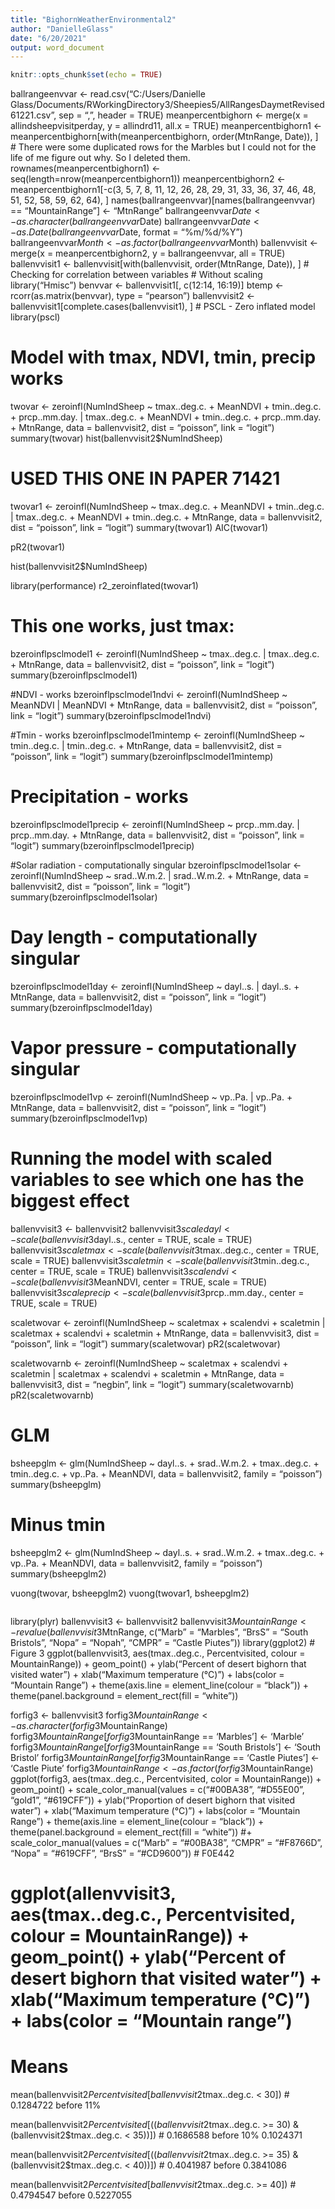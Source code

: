 ```yaml
---
title: "BighornWeatherEnvironmental2"
author: "DanielleGlass"
date: "6/20/2021"
output: word_document
---
```


```r
knitr::opts_chunk$set(echo = TRUE)
```

ballrangeenvvar <- read.csv("C:/Users/Danielle Glass/Documents/RWorkingDirectory3/Sheepies5/AllRangesDaymetRevised61221.csv", sep = ",", header = TRUE)
meanpercentbighorn <- merge(x = allindsheepvisitperday, y = allindrd11, all.x = TRUE)
meanpercentbighorn1 <- meanpercentbighorn[with(meanpercentbighorn, order(MtnRange, Date)), ]
# There were some duplicated rows for the Marbles but I could not for the life of me figure out why. So I deleted them.
rownames(meanpercentbighorn1) <- seq(length=nrow(meanpercentbighorn1))
meanpercentbighorn2 <- meanpercentbighorn1[-c(3, 5, 7, 8, 11, 12, 26, 28, 29, 31, 33, 36, 37, 46, 48, 51, 52, 58, 59, 62, 64), ]
names(ballrangeenvvar)[names(ballrangeenvvar) == "MountainRange"] <- "MtnRange"
ballrangeenvvar$Date <- as.character(ballrangeenvvar$Date)
ballrangeenvvar$Date <- as.Date(ballrangeenvvar$Date, format = "%m/%d/%Y")
ballrangeenvvar$Month <- as.factor(ballrangeenvvar$Month)
ballenvvisit <- merge(x = meanpercentbighorn2, y = ballrangeenvvar, all = TRUE)
ballenvvisit1 <- ballenvvisit[with(ballenvvisit, order(MtnRange, Date)), ]
# Checking for correlation between variables
# Without scaling
library("Hmisc")
benvvar <- ballenvvisit1[, c(12:14, 16:19)]
btemp <- rcorr(as.matrix(benvvar), type = "pearson")
ballenvvisit2 <- ballenvvisit1[complete.cases(ballenvvisit1), ]
# PSCL - Zero inflated model
library(pscl)

# Model with tmax, NDVI, tmin, precip works
twovar <- zeroinfl(NumIndSheep ~ tmax..deg.c. + MeanNDVI + tmin..deg.c. + prcp..mm.day. | tmax..deg.c. + MeanNDVI + tmin..deg.c. + prcp..mm.day. + MtnRange, data = ballenvvisit2, dist = "poisson", link = "logit")
summary(twovar)
hist(ballenvvisit2$NumIndSheep)

# USED THIS ONE IN PAPER 71421
twovar1 <- zeroinfl(NumIndSheep ~ tmax..deg.c. + MeanNDVI + tmin..deg.c. | tmax..deg.c. + MeanNDVI + tmin..deg.c. + MtnRange, data = ballenvvisit2, dist = "poisson", link = "logit")
summary(twovar1)
AIC(twovar1)

pR2(twovar1)


hist(ballenvvisit2$NumIndSheep)

library(performance)
r2_zeroinflated(twovar1)

# This one works, just tmax:
bzeroinflpsclmodel1 <- zeroinfl(NumIndSheep ~ tmax..deg.c. | tmax..deg.c. + MtnRange, data = ballenvvisit2, dist = "poisson", link = "logit")
summary(bzeroinflpsclmodel1)

#NDVI - works
bzeroinflpsclmodel1ndvi <- zeroinfl(NumIndSheep ~ MeanNDVI | MeanNDVI + MtnRange, data = ballenvvisit2, dist = "poisson", link = "logit")
summary(bzeroinflpsclmodel1ndvi)

#Tmin - works
bzeroinflpsclmodel1mintemp <- zeroinfl(NumIndSheep ~ tmin..deg.c. | tmin..deg.c. + MtnRange, data = ballenvvisit2, dist = "poisson", link = "logit")
summary(bzeroinflpsclmodel1mintemp)

# Precipitation - works
bzeroinflpsclmodel1precip <- zeroinfl(NumIndSheep ~ prcp..mm.day. | prcp..mm.day. + MtnRange, data = ballenvvisit2, dist = "poisson", link = "logit")
summary(bzeroinflpsclmodel1precip)

#Solar radiation - computationally singular
bzeroinflpsclmodel1solar <- zeroinfl(NumIndSheep ~ srad..W.m.2. | srad..W.m.2. + MtnRange, data = ballenvvisit2, dist = "poisson", link = "logit")
summary(bzeroinflpsclmodel1solar)

# Day length - computationally singular
bzeroinflpsclmodel1day <- zeroinfl(NumIndSheep ~ dayl..s. | dayl..s. + MtnRange, data = ballenvvisit2, dist = "poisson", link = "logit")
summary(bzeroinflpsclmodel1day)

# Vapor pressure - computationally singular
bzeroinflpsclmodel1vp <- zeroinfl(NumIndSheep ~ vp..Pa. | vp..Pa. + MtnRange, data = ballenvvisit2, dist = "poisson", link = "logit")
summary(bzeroinflpsclmodel1vp)



# Running the model with scaled variables to see which one has the biggest effect

ballenvvisit3 <- ballenvvisit2
ballenvvisit3$scaledayl <- scale(ballenvvisit3$dayl..s., center = TRUE, scale = TRUE)
ballenvvisit3$scaletmax <- scale(ballenvvisit3$tmax..deg.c., center = TRUE, scale = TRUE)
ballenvvisit3$scaletmin <- scale(ballenvvisit3$tmin..deg.c., center = TRUE, scale = TRUE)
ballenvvisit3$scalendvi <- scale(ballenvvisit3$MeanNDVI, center = TRUE, scale = TRUE)
ballenvvisit3$scaleprecip <- scale(ballenvvisit3$prcp..mm.day., center = TRUE, scale = TRUE)

scaletwovar <- zeroinfl(NumIndSheep ~ scaletmax + scalendvi + scaletmin | scaletmax + scalendvi + scaletmin + MtnRange, data = ballenvvisit3, dist = "poisson", link = "logit")
summary(scaletwovar)
pR2(scaletwovar)

scaletwovarnb <- zeroinfl(NumIndSheep ~ scaletmax + scalendvi + scaletmin | scaletmax + scalendvi + scaletmin + MtnRange, data = ballenvvisit3, dist = "negbin", link = "logit")
summary(scaletwovarnb)
pR2(scaletwovarnb)

# GLM
bsheepglm <- glm(NumIndSheep ~ dayl..s. + srad..W.m.2. + tmax..deg.c. + tmin..deg.c. +  vp..Pa. + MeanNDVI, data = ballenvvisit2, family = "poisson")
summary(bsheepglm)

# Minus tmin
bsheepglm2 <- glm(NumIndSheep ~ dayl..s. + srad..W.m.2. + tmax..deg.c. +  vp..Pa. + MeanNDVI, data = ballenvvisit2, family = "poisson")
summary(bsheepglm2)

vuong(twovar, bsheepglm2)
vuong(twovar1, bsheepglm2)

```graphing

```
library(plyr)
ballenvvisit3 <- ballenvvisit2
ballenvvisit3$MountainRange <- revalue(ballenvvisit3$MtnRange, c("Marb" = "Marbles", "BrsS" = "South Bristols", "Nopa" = "Nopah", "CMPR" = "Castle Piutes"))
library(ggplot2)
# Figure 3
ggplot(ballenvvisit3, aes(tmax..deg.c., Percentvisited, colour = MountainRange)) + geom_point() + ylab("Percent of desert bighorn that visited water") + xlab("Maximum temperature (°C)") + labs(color = "Mountain Range") + theme(axis.line = element_line(colour = "black")) + 
  theme(panel.background = element_rect(fill = "white"))
  
forfig3 <- ballenvvisit3 
forfig3$MountainRange <- as.character(forfig3$MountainRange)
forfig3$MountainRange[forfig3$MountainRange == 'Marbles'] <- 'Marble'
forfig3$MountainRange[forfig3$MountainRange == 'South Bristols'] <- 'South Bristol'
forfig3$MountainRange[forfig3$MountainRange == 'Castle Piutes'] <- 'Castle Piute'
forfig3$MountainRange <- as.factor(forfig3$MountainRange)
ggplot(forfig3, aes(tmax..deg.c., Percentvisited, color = MountainRange)) + geom_point() + scale_color_manual(values = c("#00BA38", "#D55E00", "gold1", "#619CFF")) + ylab("Proportion of desert bighorn that visited water") + xlab("Maximum temperature (°C)") + labs(color = "Mountain Range") + theme(axis.line = element_line(colour = "black")) + 
  theme(panel.background = element_rect(fill = "white")) 
#+ scale_color_manual(values = c("Marb" = "#00BA38", "CMPR" = "#F8766D", "Nopa" = "#619CFF", "BrsS" = "#CD9600"))
# F0E442

# ggplot(allenvvisit3, aes(tmax..deg.c., Percentvisited, colour = MountainRange)) + geom_point() + ylab("Percent of desert bighorn that visited water") + xlab("Maximum temperature (°C)") + labs(color = "Mountain range")


# Means
mean(ballenvvisit2$Percentvisited[ballenvvisit2$tmax..deg.c. < 30])
# 0.1284722 before 11%

mean(ballenvvisit2$Percentvisited[((ballenvvisit2$tmax..deg.c. >= 30) & (ballenvvisit2$tmax..deg.c. < 35))])
# 0.1686588 before 10% 0.1024371

mean(ballenvvisit2$Percentvisited[((ballenvvisit2$tmax..deg.c. >= 35) & (ballenvvisit2$tmax..deg.c. < 40))])
# 0.4041987 before 0.3841086

mean(ballenvvisit2$Percentvisited[ballenvvisit2$tmax..deg.c. >= 40])
# 0.4794547 before 0.5227055

